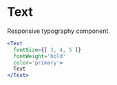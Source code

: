 

# Text

Responsive typography component.

```jsx live=true
<Text
  fontSize={[ 3, 4, 5 ]}
  fontWeight='bold'
  color='primary'>
  Text
</Text>
```

